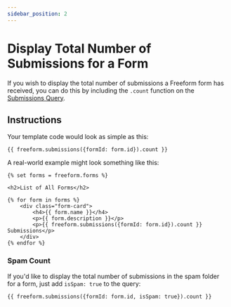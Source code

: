 ```yaml
---
sidebar_position: 2
---
```


# Display Total Number of Submissions for a Form

If you wish to display the total number of submissions a Freeform form has received, you can do this by including the `.count` function on the [Submissions Query](../../templates/queries/submissions.mdx).

## Instructions

Your template code would look as simple as this:

```twig showLineNumbers
{{ freeform.submissions({formId: form.id}).count }}
```

A real-world example might look something like this:

```twig {9} showLineNumbers
{% set forms = freeform.forms %}

<h2>List of All Forms</h2>

{% for form in forms %}
    <div class="form-card">
        <h4>{{ form.name }}</h4>
        <p>{{ form.description }}</p>
        <p>{{ freeform.submissions({formId: form.id}).count }} Submissions</p>
    </div>
{% endfor %}
```

### Spam Count

If you'd like to display the total number of submissions in the spam folder for a form, just add `isSpam: true` to the query:

```twig showLineNumbers
{{ freeform.submissions({formId: form.id, isSpam: true}).count }}
```
